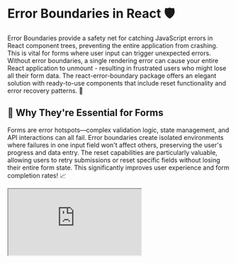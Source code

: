 # Error Boundaries in React 🛡️

Error Boundaries provide a safety net for catching JavaScript errors in React component trees, preventing the entire application from crashing. This is vital for forms where user input can trigger unexpected errors.
Without error boundaries, a single rendering error can cause your entire React application to unmount - resulting in frustrated users who might lose all their form data. The react-error-boundary package offers an elegant solution with ready-to-use components that include reset functionality and error recovery patterns. 🔄

## 📝 Why They're Essential for Forms
Forms are error hotspots—complex validation logic, state management, and API interactions can all fail. Error boundaries create isolated environments where failures in one input field won't affect others, preserving the user's progress and data entry.
The reset capabilities are particularly valuable, allowing users to retry submissions or reset specific fields without losing their entire form state. This significantly improves user experience and form completion rates! 📈

<div>
    <iframe
        src="https://codesandbox.io/embed/yvdfjr?view=preview&module=%2Fsrc%2Fcomponents%2FInputFields.jsx&hidenavigation=1&expanddevtools=1"
        style={{width: '100%', height: '500px', border: '0', borderRadius: '4px', overflow: 'hidden'}}
        title="error boundaries"
        allow="accelerometer; ambient-light-sensor; camera; encrypted-media; geolocation; gyroscope; hid; microphone; midi; payment; usb; vr; xr-spatial-tracking"
        sandbox="allow-forms allow-modals allow-popups allow-presentation allow-same-origin allow-scripts"
    ></iframe>
</div>